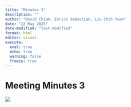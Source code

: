 ```yaml
---
title: "Minutes 3"
description: ""
author: "David Chiam, Enrico Sebastian, Liu Chih Yuan"
date: "22 May 2025"
date-modified: "last-modified"
format: html
editor: visual
execute: 
  eval: true
  echo: true
  warning: false
  freeze: true
---
```


# **Meeting Minutes 3**

![](images/Under%20Construction.jpg)
